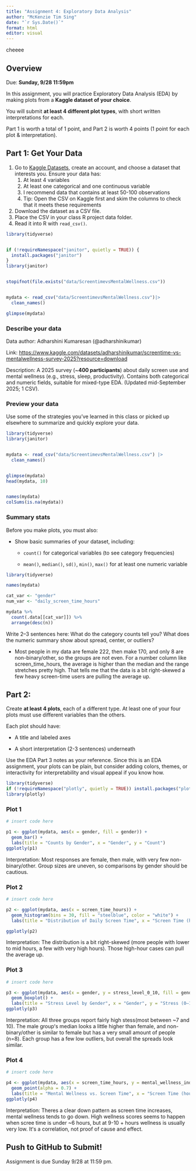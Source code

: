 ```yaml
---
title: "Assignment 4: Exploratory Data Analysis"
author: "McKenzie Tim Sing"
date: "`r Sys.Date()`"
format: html
editor: visual
---
```


cheeee

## Overview

Due: **Sunday, 9/28 11:59pm**

In this assignment, you will practice Exploratory Data Analysis (EDA) by making plots from a **Kaggle dataset of your choice**.

You will submit **at least 4 different plot types**, with short written interpretations for each.

Part 1 is worth a total of 1 point, and Part 2 is worth 4 points (1 point for each plot & interpretation).

## Part 1: Get Your Data

1.  Go to [Kaggle Datasets](https://www.kaggle.com/datasets), create an account, and choose a dataset that interests you. Ensure your data has:
    1.  At least 4 variables
    2.  At least one categorical and one continuous variable
    3.  I recommend data that contains at least 50-100 observations
    4.  Tip: Open the CSV on Kaggle first and skim the columns to check that it meets these requirements
2.  Download the dataset as a CSV file.
3.  Place the CSV in your class R project data folder.
4.  Read it into R with `read_csv()`.

```r
library(tidyverse)


if (!requireNamespace("janitor", quietly = TRUE)) {
  install.packages("janitor")
}
library(janitor)


stopifnot(file.exists("data/ScreentimevsMentalWellness.csv"))


mydata <- read_csv("data/ScreentimevsMentalWellness.csv")|>
  clean_names()

glimpse(mydata)

```

### Describe your data

Data author: Adharshini Kumaresan (\@adharshinikumar)

Link: <https://www.kaggle.com/datasets/adharshinikumar/screentime-vs-mentalwellness-survey-2025?resource=download>

Description: A 2025 survey (\~**400 participants**) about daily screen use and mental wellness (e.g., stress, sleep, productivity). Contains both categorical and numeric fields, suitable for mixed-type EDA. (Updated mid-September 2025; 1 CSV).

### Preview your data

Use some of the strategies you've learned in this class or picked up elsewhere to summarize and quickly explore your data.

```r

library(tidyverse)
library(janitor)


mydata <- read_csv("data/ScreentimevsMentalWellness.csv") |>
  clean_names()


glimpse(mydata)
head(mydata, 10)


names(mydata)
colSums(is.na(mydata))
```

### Summary stats

Before you make plots, you must also:

-   Show basic summaries of your dataset, including:

    -   `count()` for categorical variables (to see category frequencies)

    -   `mean()`, `median()`, `sd()`, `min()`, `max()` for at least one numeric variable

```r
library(tidyverse)

names(mydata)

cat_var <- "gender"
num_var <- "daily_screen_time_hours"

mydata %>%
  count(.data[[cat_var]]) %>%
  arrange(desc(n))

```

Write 2–3 sentences here: What do the category counts tell you? What does the numeric summary show about spread, center, or outliers?

-   Most people in my data are female 222, then make 170, and only 8 are non-binary/other, so the groups are not even. For a number column like screen_time_hours, the average is higher than the median and the range stretches pretty high. That tells me that the data is a bit right-skewed a few heavy screen-time users are pulling the average up.

## Part 2:

Create **at least 4 plots**, each of a different type. At least one of your four plots must use different variables than the others.

Each plot should have:

-   A title and labeled axes

-   A short interpretation (2-3 sentences) underneath

Use the EDA Part 3 notes as your reference. Since this is an EDA assignment, your plots can be plain, but consider adding colors, themes, or interactivity for interpretability and visual appeal if you know how.

```r
library(tidyverse)
if (!requireNamespace("plotly", quietly = TRUE)) install.packages("plotly")
library(plotly)
```

### Plot 1

```r
# insert code here

p1 <- ggplot(mydata, aes(x = gender, fill = gender)) +
  geom_bar() +
  labs(title = "Counts by Gender", x = "Gender", y = "Count")
ggplotly(p1)
```

Interpretation: Most responses are female, then male, with very few non-binary/other. Group sizes are uneven, so comparisons by gender should be cautious.

### Plot 2

```r
# insert code here

p2 <- ggplot(mydata, aes(x = screen_time_hours)) +
  geom_histogram(bins = 30, fill = "steelblue", color = "white") +
  labs(title = "Distribution of Daily Screen Time", x = "Screen Time (hours)", y = "Number of People")

ggplotly(p2)
```

Interpretation: The distribution is a bit right-skewed (more people with lower to mid hours, a few with very high hours). Those high-hour cases can pull the average up.

### Plot 3

```r
# insert code here

p3 <- ggplot(mydata, aes(x = gender, y = stress_level_0_10, fill = gender)) +
  geom_boxplot() +
  labs(title = "Stress Level by Gender", x = "Gender", y = "Stress (0–10)")
ggplotly(p3)
```

Interpretation: All three groups report fairly high stess(most between \~7 and 10). The male groupʻs median looks a little higher than female, and non-binary/other is similar to female but has a very small amount of people (n=8). Each group has a few low outliers, but overall the spreads look similar.

### Plot 4

```r
# insert code here

p4 <- ggplot(mydata, aes(x = screen_time_hours, y = mental_wellness_index_0_100, color = gender)) +
  geom_point(alpha = 0.7) +
  labs(title = "Mental Wellness vs. Screen Time", x = "Screen Time (hours)", y = "Mental Wellness (0–100)")
ggplotly(p4)
```

Interpretation: Theres a clear down pattern as screen time increases, mental wellness tends to go down. High wellness scores seems to happen when scree time is under \~6 hours, but at 9-10 + hours wellness is usually very low. Itʻs a correlation, not proof of cause and effect.

## Push to GitHub to Submit!

Assignment is due Sunday 9/28 at 11:59 pm.
